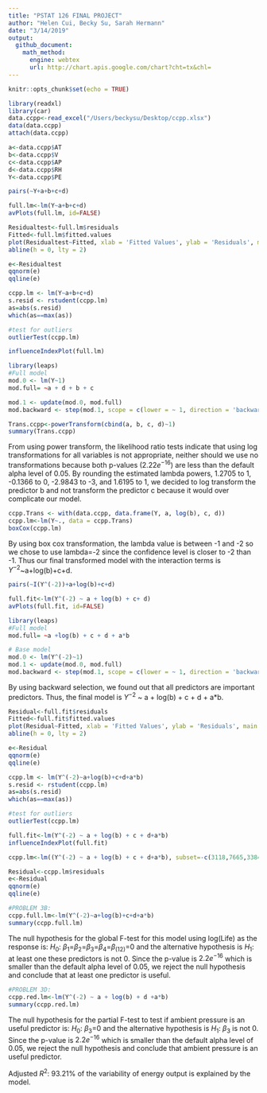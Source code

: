 ```yaml
---
title: "PSTAT 126 FINAL PROJECT"
author: "Helen Cui, Becky Su, Sarah Hermann"
date: "3/14/2019"
output:
  github_document:
    math_method:
      engine: webtex
      url: http://chart.apis.google.com/chart?cht=tx&chl=
---
```


```r
knitr::opts_chunk$set(echo = TRUE)
```

```r
library(readxl)
library(car)
data.ccpp<-read_excel("/Users/beckysu/Desktop/ccpp.xlsx")
data(data.ccpp)
attach(data.ccpp)

a<-data.ccpp$AT
b<-data.ccpp$V
c<-data.ccpp$AP
d<-data.ccpp$RH
Y<-data.ccpp$PE
```

```r
pairs(~Y+a+b+c+d)

full.lm<-lm(Y~a+b+c+d)
avPlots(full.lm, id=FALSE)
```

```r
Residualtest<-full.lm$residuals
Fitted<-full.lm$fitted.values
plot(Residualtest~Fitted, xlab = 'Fitted Values', ylab = 'Residuals', main = 'Residuals vs Fits Plot')
abline(h = 0, lty = 2)
```

```r
e<-Residualtest
qqnorm(e)
qqline(e)
```

```r
ccpp.lm <- lm(Y~a+b+c+d)
s.resid <- rstudent(ccpp.lm)
as=abs(s.resid)
which(as==max(as))

#test for outliers
outlierTest(ccpp.lm)
```

```r
influenceIndexPlot(full.lm)
```

```r
library(leaps)
#Full model
mod.0 <- lm(Y~1)
mod.full= ~a + d + b + c

mod.1 <- update(mod.0, mod.full)
mod.backward <- step(mod.1, scope = c(lower = ~ 1, direction = 'backward'))
```

```r
Trans.ccpp<-powerTransform(cbind(a, b, c, d)~1)
summary(Trans.ccpp)
```

From using power transform, the likelihood ratio tests indicate that using log transformations for all variables is not appropriate, neither should we use no transformations because both p-values ($2.22e^{-16}$) are less than the default alpha level of 0.05. By rounding the estimated lambda powers, 1.2705 to 1, -0.1366 to 0, -2.9843 to -3, and 1.6195 to 1, we decided to log transform the predictor b and not transform the predictor c because it would over complicate our model. 

```r
ccpp.Trans <- with(data.ccpp, data.frame(Y, a, log(b), c, d))
ccpp.lm<-lm(Y~., data = ccpp.Trans)
boxCox(ccpp.lm)
```

By using box cox transformation, the lambda value is between -1 and -2 so we chose to use lambda=-2 since the confidence level is closer to -2 than -1. Thus our final transformed model with the interaction terms is $Y^{-2}$~a+log(b)+c+d. 

```r
pairs(~I(Y^(-2))+a+log(b)+c+d)

full.fit<-lm(Y^(-2) ~ a + log(b) + c+ d)
avPlots(full.fit, id=FALSE)
```
```r
library(leaps)
#Full model
mod.full= ~a +log(b) + c + d + a*b

# Base model
mod.0 <- lm(Y^(-2)~1)
mod.1 <- update(mod.0, mod.full)
mod.backward <- step(mod.1, scope = c(lower = ~ 1, direction = 'backward'))
```

By using backward selection, we found out that all predictors are important predictors. Thus, the final model is $Y^{-2}$ ~ a + log(b) + c + d + a*b.  

```r
Residual<-full.fit$residuals
Fitted<-full.fit$fitted.values
plot(Residual~Fitted, xlab = 'Fitted Values', ylab = 'Residuals', main = 'Residuals vs Fits Plot')
abline(h = 0, lty = 2)
```

```r
e<-Residual
qqnorm(e)
qqline(e)
```

```r
ccpp.lm <- lm(Y^(-2)~a+log(b)+c+d+a*b)
s.resid <- rstudent(ccpp.lm)
as=abs(s.resid)
which(as==max(as))

#test for outliers
outlierTest(ccpp.lm)
```

```r
full.fit<-lm(Y^(-2) ~ a + log(b) + c + d+a*b)
influenceIndexPlot(full.fit)
```

```r
ccpp.lm<-lm((Y^(-2) ~ a + log(b) + c + d+a*b), subset=-c(3118,7665,3384,3896,7399,8718,8363,8188,1439,4219))
```

```r
Residual<-ccpp.lm$residuals
e<-Residual
qqnorm(e)
qqline(e)
```

```r
#PROBLEM 3B:
ccpp.full.lm<-lm(Y^(-2)~a+log(b)+c+d+a*b)
summary(ccpp.full.lm)
```

The null hypothesis for the global F-test for this model using log(Life) as the response is:
$H_0$: $\beta_1$=$\beta_2$=$\beta_3$=$\beta_4$=$\beta_{(12)}$=0 and the alternative hypothesis is
$H_1$: at least one these predictors is not 0. Since the p-value is $2.2e^{-16}$ which is smaller than the default alpha level of 0.05, we reject the null hypothesis and conclude that at least one predictor is useful.

```r
#PROBLEM 3D:
ccpp.red.lm<-lm(Y^(-2) ~ a + log(b) + d +a*b)
summary(ccpp.red.lm)
```

The null hypothesis for the partial F-test to test if ambient pressure is an useful predictor is:
$H_0$: $\beta_3$=0 and the alternative hypothesis is
$H_1$: $\beta_3$ is not 0. Since the p-value is $2.2e^{-16}$ which is smaller than the default alpha level of 0.05, we reject the null hypothesis and conclude that ambient pressure is an useful predictor. 

Adjusted $R^2$: 93.21% of the variability of energy output is explained by the model.